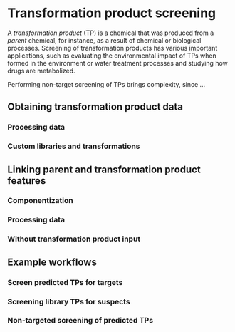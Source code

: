 # Transformation product screening

A _transformation product_ (TP) is a chemical that was produced from a _parent_ chemical, for instance, as a result of chemical or biological processes. Screening of transformation products has various important applications, such as evaluating the environmental impact of TPs when formed in the environment or water treatment processes and studying how drugs are metabolized.

Performing non-target screening of TPs brings complexity, since ...


## Obtaining transformation product data

### Processing data

### Custom libraries and transformations

## Linking parent and transformation product features

### Componentization

### Processing data

### Without transformation product input

## Example workflows

### Screen predicted TPs for targets

### Screening library TPs for suspects

### Non-targeted screening of predicted TPs


